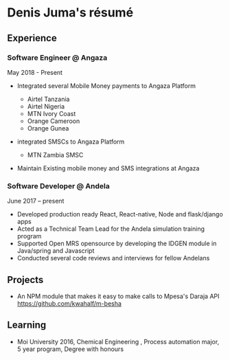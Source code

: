 # Denis Juma's résumé

## Experience

### Software Engineer  @ Angaza

May 2018 - Present

- Integrated several Mobile Money payments to Angaza Platform
    * Airtel Tanzania
    * Airtel Nigeria
    * MTN Ivory Coast
    * Orange Cameroon
    * Orange Gunea

- integrated SMSCs to Angaza Platform
    * MTN Zambia SMSC

- Maintain Existing mobile money and SMS integrations at Angaza

### Software Developer @ Andela

June 2017 – present

- Developed production ready React, React-native, Node and flask/django apps
- Acted as a Technical Team Lead for the Andela simulation training program
- Supported Open MRS opensource by developing the IDGEN module in Java/spring and Javascript
- Conducted several code reviews and interviews for fellow Andelans

## Projects

- An NPM module that makes it easy to make calls to Mpesa's Daraja API <https://github.com/kwahalf/m-besha>


## Learning

- Moi University 2016, Chemical Engineering , Process automation major,  5 year program, Degree with honours
